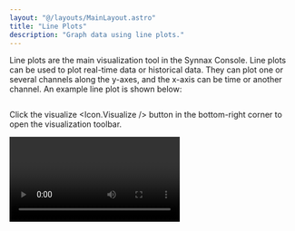 ```yaml
---
layout: "@/layouts/MainLayout.astro"
title: "Line Plots"
description: "Graph data using line plots."
---
```



Line plots are the main visualization tool in the Synnax Console. Line plots can be used
to plot real-time data or historical data. They can plot one or several channels along
the y-axes, and the x-axis can be time or another channel. An example line plot is shown
below:

<Image client:only="react" id="console/line-plots/example" />

Click the visualize <Icon.Visualize /> button in the bottom-right corner to open the
visualization toolbar.

<Video client:only="react" id="console/line-plots/toolbar" />

<Divider.Divider direction="x" />

## Visualization Toolbar

### Data Tab

<Video client:only="react" id="console/line-plots/data-tab" />

<Table>
  <thead>
    <tr>
      <th>Parameter</th>
      <th>Description</th>
    </tr>
  </thead>
  <tbody>
    <tr>
      <td>
        <b>Y1</b>
      </td>
      <td>The channels to plot along the left-hand axis.</td>
    </tr>
    <tr>
      <td>
        <b>Y2</b>
      </td>
      <td>The channels to plot along the right-hand axis.</td>
    </tr>
    <tr>
      <td>
        <b>Ranges</b>
      </td>
      <td>The time ranges to plot. If you select multiple ranges, the x-axis will scale
          to accommodate both. Rolling time ranges allow you to stream live data.</td>
    </tr>
    <tr>
      <td>
        <b>X1</b>
      </td>
      <td>The channel to use for the x-axis.</td>
    </tr>
  </tbody>
</Table>

### Lines Tab

<Video client:only="react" id="console/line-plots/lines-tab" />

<Table>
  <thead>
    <tr>
      <th>Parameter</th>
      <th>Description</th>
    </tr>
  </thead>
  <tbody>
    <tr>
      <td>
        <b>Label</b>
      </td>
      <td>The text that appears in the legend for the channel. Changing the label does
          not change the channel name.</td>
    </tr>
    <tr>
      <td>
        <b>Line Width</b>
      </td>
      <td>The thickness of the line.</td>
    </tr>
    <tr>
      <td>
        <b>Downsampling</b>
      </td>
      <td>Reduces the number of data points plotted for each channel. If downsampling is
          5, every 5th data point is plotted.</td>
    </tr>
    <tr>
      <td>
        <b>Color</b>
      </td>
      <td>The color of the line.</td>
    </tr>
  </tbody>
</Table>

### Axes Tab

<Video client:only="react" id="console/line-plots/axes-tab" />

<Table>
  <thead>
    <tr>
      <th>Parameter</th>
      <th>Description</th>
    </tr>
  </thead>
  <tbody>
    <tr>
      <td>
        <b>Lower Bound</b>
      </td>
      <td>The lower bound of the axis.</td>
    </tr>
    <tr>
      <td>
        <b>Upper Bound</b>
      </td>
      <td>The upper bound of the axis.</td>
    </tr>
    <tr>
      <td>
        <b>Tick Spacing</b>
      </td>
      <td>The distance between tick marks on the axis.</td>
    </tr>
    <tr>
      <td>
        <b>Label</b>
      </td>
      <td>The title of the axis.</td>
    </tr>
    <tr>
      <td>
        <b>Label Direction</b>
      </td>
      <td>The direction of the axis title.</td>
    </tr>
    <tr>
      <td>
        <b>Label Size</b>
      </td>
      <td>The size of the axis title.</td>
    </tr>
  </tbody>
</Table>

### Properties Tab

<Video client:only="react" id="console/line-plots/properties-tab" />

<Table>
  <thead>
    <tr>
      <th>Parameter</th>
      <th>Description</th>
    </tr>
  </thead>
  <tbody>
    <tr>
      <td>
        <b>Title</b>
      </td>
      <td>The title of the line plot.</td>
    </tr>
    <tr>
      <td>
        <b>Show Title</b>
      </td>
      <td>Whether the title is visible on the line plot.</td>
    </tr>
    <tr>
      <td>
        <b>Show Legend</b>
      </td>
      <td>Whether the legend is visible on the line plot.</td>
    </tr>
  </tbody>
</Table>

<Divider.Divider direction="x" />

## Navigating the Plot

In the bottom-left corner of the screen, there are options for navigating the line plot.

### Zoom

Zoom on the line plot by clicking the zoom <Icon.Zoom /> button in the or by pressing
<Icon.Keyboard.Alt /> (Windows) / <Icon.Keyboard.Option /> (MacOS) and left click. This
will adjust the axes of the line plot to the area of the box.

<Video client:only="react" id="console/line-plots/zoom" />

### Pan

Pan the line plot by clicking the pan <Icon.Pan /> button or by pressing
<Icon.Keyboard.Shift /> and left click.

<Video client:only="react" id="console/line-plots/pan" />

### Select

Select data by clicking the selection <Icon.Selection /> button or by pressing
<Icon.Keyboard.Alt /> (Windows) / <Icon.Keyboard.Option /> (MacOS) and left click. This
box allows you to select data by dragging on the line plot. After selecting data you can
right click and copy the time range to be used in Python, TypeScript, or ISO formats.
You can also create a range from this selection, or download the data as a CSV.

<Video client:only="react" id="console/line-plots/select" />

### Reset Zoom

Reset the zoom by clicking the expand <Icon.Expand /> button or by pressing
<Icon.Keyboard.Control /> (Windows) / <Icon.Keyboard.Command /> (MacOS) and left click.

### Show Tooltip on Hover

Clicking the tooltip <Icon.Tooltip /> button will determine whether a tooltip is shown
when hovering over navigation options.

### Slope

The slope <Icon.Rule /> button allows you to select two points on the line plot and
calculate the slope between them. You can also see the difference in the x and y axes.
To change the first point, press the `1` key and click on the line plot. To change the
second point, press the `2` key and click on the line plot.

<Video client:only="react" id="console/line-plots/slope" />

### Pause Live Plotting

Pressing the `H` key or clicking the pause <Icon.Pause /> button will pause live
plotting.
